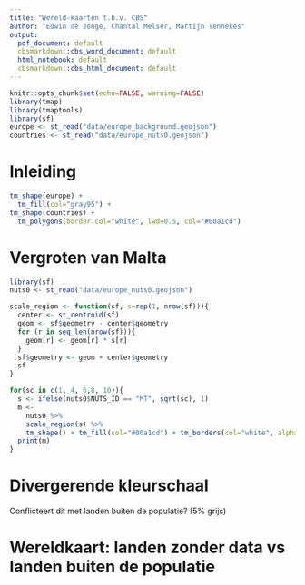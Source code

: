 ```yaml
---
title: "Wereld-kaarten t.b.v. CBS"
author: "Edwin de Jonge, Chantal Melser, Martijn Tennekes"
output:
  pdf_document: default
  cbsmarkdown::cbs_word_document: default
  html_notebook: default
  cbsmarkdown::cbs_html_document: default
---
```


```r
knitr::opts_chunk$set(echo=FALSE, warning=FALSE)
library(tmap)
library(tmaptools)
library(sf)
europe <- st_read("data/europe_background.geojson")
countries <- st_read("data/europe_nuts0.geojson")
```
# Inleiding

```r
tm_shape(europe) + 
  tm_fill(col="gray95") + 
tm_shape(countries) +
  tm_polygons(border.col="white", lwd=0.5, col="#00a1cd")
```


# Vergroten van Malta

```r
library(sf)
nuts0 <- st_read("data/europe_nuts0.geojson")

scale_region <- function(sf, s=rep(1, nrow(sf))){
  center <- st_centroid(sf)
  geom <- sf$geometry - center$geometry
  for (r in seq_len(nrow(sf))){
    geom[r] <- geom[r] * s[r]
  }
  sf$geometry <- geom + center$geometry
  sf
}

for(sc in c(1, 4, 6,8, 10)){
  s <- ifelse(nuts0$NUTS_ID == "MT", sqrt(sc), 1)
  m <- 
    nuts0 %>% 
    scale_region(s) %>% 
    tm_shape() + tm_fill(col="#00a1cd") + tm_borders(col="white", alpha=0.5) + tm_layout(paste0("Oppervlakte Malta x ", sc)) 
  print(m)
}

```



# Divergerende kleurschaal

Conflicteert dit met landen buiten de populatie? (5% grijs)


# Wereldkaart: landen zonder data vs landen buiten de populatie

```r
```
